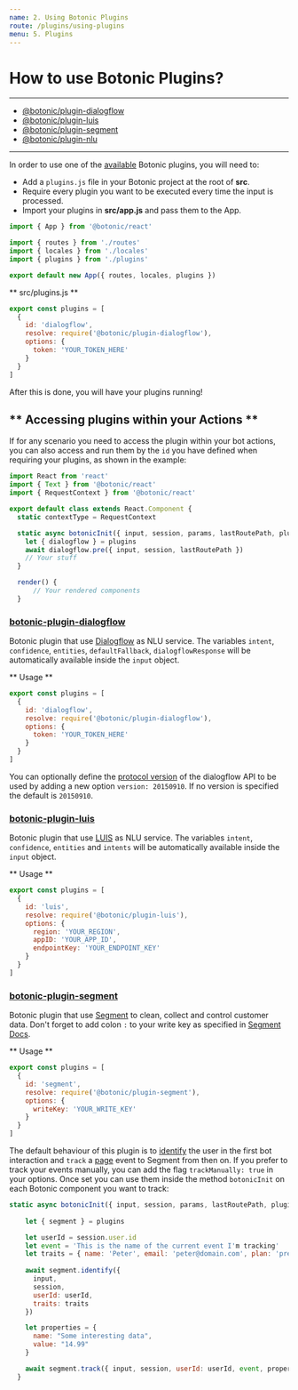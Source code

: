 ```yaml
---
name: 2. Using Botonic Plugins
route: /plugins/using-plugins
menu: 5. Plugins
---
```


# **How to use Botonic Plugins?**

---  
* [@botonic/plugin-dialogflow](#botonic-plugin-dialogflow)
* [@botonic/plugin-luis](#botonic-plugin-luis)
* [@botonic/plugin-segment](#botonic-plugin-segment)
* [@botonic/plugin-nlu](/plugins/plugin-nlu)
---

In order to use one of the [available](#Plugins) Botonic plugins, 
you will need to:
* Add a `plugins.js` file in your Botonic project at the root of **src**.
* Require every plugin you want to be executed every time the input is processed.
* Import your plugins in **src/app.js** and pass them to the App.

```javascript
import { App } from '@botonic/react'

import { routes } from './routes'
import { locales } from './locales'
import { plugins } from './plugins'

export default new App({ routes, locales, plugins })
```


** src/plugins.js **  

```javascript
export const plugins = [
  {
    id: 'dialogflow',
    resolve: require('@botonic/plugin-dialogflow'),
    options: {
      token: 'YOUR_TOKEN_HERE'
    }
  }
]
```

After this is done, you will have your plugins running!  
## ** Accessing plugins within your Actions **
If for any scenario you need to access the plugin within your bot actions, you can also access and run them by the `id` you have defined when requiring your plugins, as shown in the example:

```javascript
import React from 'react'
import { Text } from '@botonic/react'
import { RequestContext } from '@botonic/react'

export default class extends React.Component {
  static contextType = RequestContext

  static async botonicInit({ input, session, params, lastRoutePath, plugins }) {
    let { dialogflow } = plugins
    await dialogflow.pre({ input, session, lastRoutePath })
    // Your stuff
  }

  render() {
      // Your rendered components
  }
```

### [botonic-plugin-dialogflow](https://github.com/hubtype/botonic/tree/master/packages/botonic-plugin-dialogflow)

Botonic plugin that use [Dialogflow](https://dialogflow.com/) as NLU service. The variables `intent`, `confidence`, `entities`, `defaultFallback`, `dialogflowResponse` will be automatically
available inside the `input` object.

** Usage ** 
```javascript
export const plugins = [
  {
    id: 'dialogflow',
    resolve: require('@botonic/plugin-dialogflow'),
    options: {
      token: 'YOUR_TOKEN_HERE'
    }
  }
]
``` 

You can optionally define the [protocol version](https://dialogflow.com/docs/reference/agent/#protocol_version) of the dialogflow API to be used by adding a new option `version: 20150910`. If no version is specified the default is `20150910`.

### [botonic-plugin-luis](https://github.com/hubtype/botonic/tree/master/packages/botonic-plugin-luis)
Botonic plugin that use [LUIS](https://www.luis.ai/) as NLU service. The variables `intent`, `confidence`, `entities` and `intents` will be automatically
available inside the `input` object.

** Usage **  
```javascript
export const plugins = [
  {
    id: 'luis',
    resolve: require('@botonic/plugin-luis'),
    options: {
      region: 'YOUR_REGION',
      appID: 'YOUR_APP_ID',
      endpointKey: 'YOUR_ENDPOINT_KEY'
    }
  }
]
```
### [botonic-plugin-segment](https://github.com/hubtype/botonic/tree/master/packages/botonic-plugin-segment)
Botonic plugin that use [Segment](https://segment.com/) to clean, collect and control customer data. 
Don't forget to add colon `:` to your write key as specified in [Segment Docs](https://segment.com/docs/sources/server/http/#authentication).

** Usage **
```javascript
export const plugins = [
  {
    id: 'segment',
    resolve: require('@botonic/plugin-segment'),
    options: {
      writeKey: 'YOUR_WRITE_KEY'
    }
  }
]
```

The default behaviour of this plugin is to [identify](https://segment.com/docs/spec/identify/) the user in the first bot interaction and `track` a [page](https://segment.com/docs/spec/page/) event to Segment from then on.
If you prefer to track your events manually, you can add the flag `trackManually: true` in your options. Once set you can use them inside the method `botonicInit` on each Botonic component you want to track:  
```javascript
static async botonicInit({ input, session, params, lastRoutePath, plugins }) {
    
    let { segment } = plugins

    let userId = session.user.id
    let event = 'This is the name of the current event I'm tracking'
    let traits = { name: 'Peter', email: 'peter@domain.com', plan: 'premium' }
    
    await segment.identify({
      input,
      session,
      userId: userId,
      traits: traits
    })

    let properties = {
      name: "Some interesting data", 
      value: "14.99"
    }

    await segment.track({ input, session, userId: userId, event, properties })
  }
```